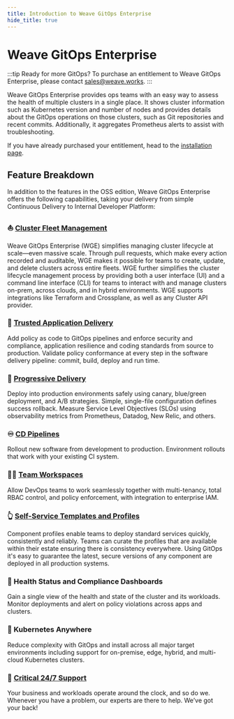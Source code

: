 ```yaml
---
title: Introduction to Weave GitOps Enterprise
hide_title: true
---
```


# Weave GitOps Enterprise <TierLabel tiers="Enterprise" />

:::tip Ready for more GitOps?
To purchase an entitlement to Weave GitOps Enterprise, please contact [sales@weave.works](mailto:sales@weave.works).
:::

Weave GitOps Enterprise provides ops teams with an easy way to assess the
health of multiple clusters in a single place. It shows cluster information such as
Kubernetes version and number of nodes and provides details about the GitOps operations
on those clusters, such as Git repositories and recent commits. Additionally, it
aggregates Prometheus alerts to assist with troubleshooting.

If you have already purchased your entitlement, head to the [installation page](./install-enterprise.mdx).

## Feature Breakdown

In addition to the features in the OSS edition, Weave GitOps Enterprise
offers the following capabilities, taking your delivery from simple Continuous Delivery to Internal Developer Platform:

### :boat: [Cluster Fleet Management](../../cluster-management/intro.mdx)
Weave GitOps Enterprise (WGE) simplifies managing cluster lifecycle at scale—even massive scale. Through pull requests, which make every action recorded and auditable, WGE makes it possible for teams to create, update, and delete clusters across entire fleets. WGE further simplifies the cluster lifecycle management process by providing both a user interface (UI) and a command line interface (CLI) for teams to interact with and manage clusters on-prem, across clouds, and in hybrid environments. WGE supports integrations like Terraform and Crossplane, as well as any Cluster API provider.

### :closed_lock_with_key: [Trusted Application Delivery](../../policy/intro.mdx)
Add policy as code to GitOps pipelines and enforce security and compliance,
application resilience and coding standards from source to production.
Validate policy conformance at every step in the software delivery pipeline:
commit, build, deploy and run time.

### :truck: [Progressive Delivery](../../guides/delivery.mdx)
Deploy into production environments safely using canary, blue/green deployment, and A/B
strategies. Simple, single-file configuration defines success rollback. Measure Service Level Objectives (SLOs)
using observability metrics from Prometheus, Datadog, New Relic, and others.

### :infinity: [CD Pipelines](../../pipelines/intro.mdx)
Rollout new software from development to production.
Environment rollouts that work with your existing CI system.

### :factory_worker: [Team Workspaces](../../workspaces/intro.mdx)
Allow DevOps teams to work seamlessly together with multi-tenancy,
total RBAC control, and policy enforcement, with integration to enterprise IAM.

### :point_up_2: [Self-Service Templates and Profiles](../../gitops-templates/intro.mdx)
Component profiles enable teams to deploy standard services quickly,
consistently and reliably. Teams can curate the profiles that are available
within their estate ensuring there is consistency everywhere. Using GitOps
it's easy to guarantee the latest, secure versions of any component are
deployed in all production systems.

### :sparkling_heart: Health Status and Compliance Dashboards
Gain a single view of the health and state of the cluster and its workloads.
Monitor deployments and alert on policy violations across apps and clusters.

### :compass: Kubernetes Anywhere
Reduce complexity with GitOps and install across all major target environments
including support for on-premise, edge, hybrid, and multi-cloud Kubernetes clusters.

### :bell: [Critical 24/7 Support](/help-and-support/)
Your business and workloads operate around the clock, and so do we.
Whenever you have a problem, our experts are there to help. We’ve got your back!
